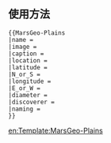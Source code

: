 <noinclude>{{template doc page viewed directly}}</noinclude>
<!-- PLEASE ADD CATEGORIES AND INTERWIKIS AT THE BOTTOM OF THIS PAGE. -->
==使用方法==

<pre>
{{MarsGeo-Plains
|name = 
|image = 
|caption = 
|location = 
|latitude = 
|N_or_S = 
|longitude = 
|E_or_W = 
|diameter = 
|discoverer = 
|naming = 
}}
</pre>

<includeonly><!--
++++ PLEASE ADD CATEGORIES AND INTERWIKIS BELOW THIS LINE, THANK YOU. -->

[[Category:天文信息框模板|{{PAGENAME}}]]
[[en:Template:MarsGeo-Plains]]
</includeonly>